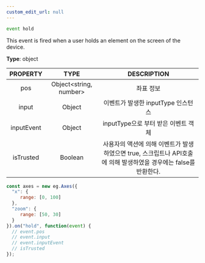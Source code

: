 ```yaml
---
custom_edit_url: null
---
```


```ts
event hold
```

<div className="bulma-tags">

</div>

This event is fired when a user holds an element on the screen of the device.

**Type**: object

|PROPERTY|TYPE|DESCRIPTION|
|:---:|:---:|:---:|
|pos|Object&lt;string, number&gt;|좌표 정보|
|input|Object|이벤트가 발생한 inputType 인스턴스|
|inputEvent|Object|inputType으로 부터 받은 이벤트 객체|
|isTrusted|Boolean|사용자의 액션에 의해 이벤트가 발생하였으면 true, 스크립트나 API호출에 의해 발생하였을 경우에는 false를 반환한다.|

```js
const axes = new eg.Axes({
  "x": {
     range: [0, 100]
  },
  "zoom": {
     range: [50, 30]
  }
}).on("hold", function(event) {
  // event.pos
  // event.input
  // event.inputEvent
  // isTrusted
});
```

